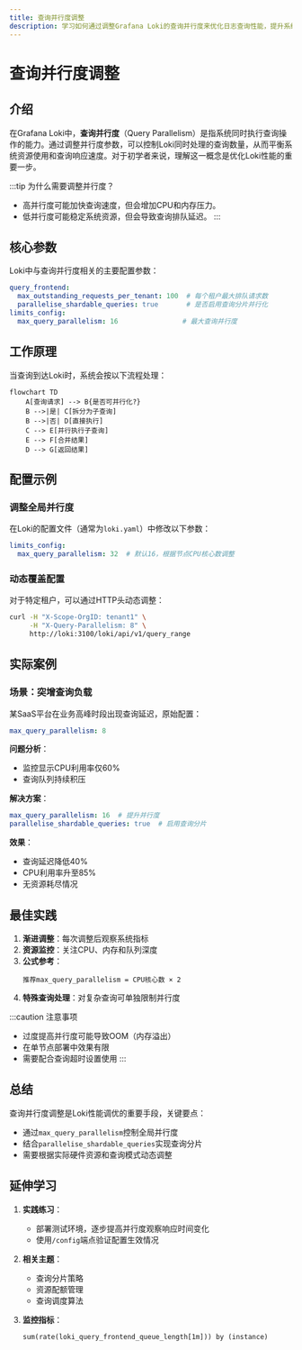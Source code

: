 ```yaml
---
title: 查询并行度调整
description: 学习如何通过调整Grafana Loki的查询并行度来优化日志查询性能，提升系统吞吐量。
---
```


# 查询并行度调整

## 介绍

在Grafana Loki中，**查询并行度**（Query Parallelism）是指系统同时执行查询操作的能力。通过调整并行度参数，可以控制Loki同时处理的查询数量，从而平衡系统资源使用和查询响应速度。对于初学者来说，理解这一概念是优化Loki性能的重要一步。

:::tip 为什么需要调整并行度？
- 高并行度可能加快查询速度，但会增加CPU和内存压力。
- 低并行度可能稳定系统资源，但会导致查询排队延迟。
:::

## 核心参数

Loki中与查询并行度相关的主要配置参数：

```yaml
query_frontend:
  max_outstanding_requests_per_tenant: 100  # 每个租户最大排队请求数
  parallelise_shardable_queries: true       # 是否启用查询分片并行化
limits_config:
  max_query_parallelism: 16                # 最大查询并行度
```

## 工作原理

当查询到达Loki时，系统会按以下流程处理：

```mermaid
flowchart TD
    A[查询请求] --> B{是否可并行化?}
    B -->|是| C[拆分为子查询]
    B -->|否| D[直接执行]
    C --> E[并行执行子查询]
    E --> F[合并结果]
    D --> G[返回结果]
```

## 配置示例

### 调整全局并行度

在Loki的配置文件（通常为`loki.yaml`）中修改以下参数：

```yaml
limits_config:
  max_query_parallelism: 32  # 默认16，根据节点CPU核心数调整
```

### 动态覆盖配置

对于特定租户，可以通过HTTP头动态调整：

```bash
curl -H "X-Scope-OrgID: tenant1" \
     -H "X-Query-Parallelism: 8" \
     http://loki:3100/loki/api/v1/query_range
```

## 实际案例

### 场景：突增查询负载

某SaaS平台在业务高峰时段出现查询延迟，原始配置：

```yaml
max_query_parallelism: 8
```

**问题分析**：
- 监控显示CPU利用率仅60%
- 查询队列持续积压

**解决方案**：
```yaml
max_query_parallelism: 16  # 提升并行度
parallelise_shardable_queries: true  # 启用查询分片
```

**效果**：
- 查询延迟降低40%
- CPU利用率升至85%
- 无资源耗尽情况

## 最佳实践

1. **渐进调整**：每次调整后观察系统指标
2. **资源监控**：关注CPU、内存和队列深度
3. **公式参考**：
   ```
   推荐max_query_parallelism = CPU核心数 × 2
   ```
4. **特殊查询处理**：对复杂查询可单独限制并行度

:::caution 注意事项
- 过度提高并行度可能导致OOM（内存溢出）
- 在单节点部署中效果有限
- 需要配合查询超时设置使用
:::

## 总结

查询并行度调整是Loki性能调优的重要手段，关键要点：

- 通过`max_query_parallelism`控制全局并行度
- 结合`parallelise_shardable_queries`实现查询分片
- 需要根据实际硬件资源和查询模式动态调整

## 延伸学习

1. **实践练习**：
   - 部署测试环境，逐步提高并行度观察响应时间变化
   - 使用`/config`端点验证配置生效情况

2. **相关主题**：
   - 查询分片策略
   - 资源配额管理
   - 查询调度算法

3. **监控指标**：
   ```promql
   sum(rate(loki_query_frontend_queue_length[1m])) by (instance)
   ```